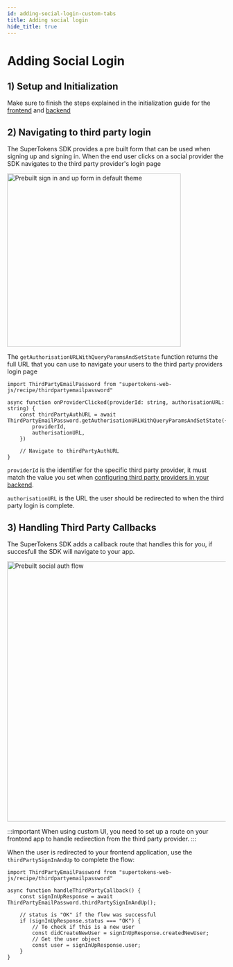 ```yaml
---
id: adding-social-login-custom-tabs
title: Adding social login
hide_title: true
---
```



# Adding Social Login

<PreBuiltCustomTabs>

## 1) Setup and Initialization

Make sure to finish the steps explained in the initialization guide for the [frontend](../../quick-setup/frontend.mdx) and [backend](../../quick-setup//backend.mdx)

## 2) Navigating to third party login

<PreBuiltCustomTabChild value="prebuilt">

The SuperTokens SDK provides a pre built form that can be used when signing up and signing in. When the end user clicks on a social provider the SDK navigates to the third party provider's login page

<img width="400px" alt="Prebuilt sign in and up form in default theme" src="/img/thirdpartyemailpassword/signin-light.png" />

</PreBuiltCustomTabChild>
<PreBuiltCustomTabChild value="customui">

The `getAuthorisationURLWithQueryParamsAndSetState` function returns the full URL that you can use to navigate your users to the third party providers login page

```tsx
import ThirdPartyEmailPassword from "supertokens-web-js/recipe/thirdpartyemailpassword"

async function onProviderClicked(providerId: string, authorisationURL: string) {
    const thirdPartyAuthURL = await ThirdPartyEmailPassword.getAuthorisationURLWithQueryParamsAndSetState({
        providerId,
        authorisationURL,
    })

    // Navigate to thirdPartyAuthURL
}
```

`providerId` is the identifier for the specific third party provider, it must match the value you set when [configuring third party providers in your backend](../../quick-setup/backend.mdx#3-initialise-social-login-providers).

`authorisationURL` is the URL the user should be redirected to when the third party login is complete.

</PreBuiltCustomTabChild>

## 3) Handling Third Party Callbacks

<PreBuiltCustomTabChild value="prebuilt">

The SuperTokens SDK adds a callback route that handles this for you, if succesfull the SDK will navigate to your app.

<img width="600px" alt="Prebuilt social auth flow" src="/img/thirdpartyemailpassword/tpep-third-party-flow.gif" />

</PreBuiltCustomTabChild>
<PreBuiltCustomTabChild value="customui">

:::important
When using custom UI, you need to set up a route on your frontend app to handle redirection from the third party provider.
:::

When the user is redirected to your frontend application, use the `thirdPartySignInAndUp` to complete the flow:

```tsx
import ThirdPartyEmailPassword from "supertokens-web-js/recipe/thirdpartyemailpassword"

async function handleThirdPartyCallback() {
    const signInUpResponse = await ThirdPartyEmailPassword.thirdPartySignInAndUp();

    // status is "OK" if the flow was successful
    if (signInUpResponse.status === "OK") {
        // To check if this is a new user
        const didCreateNewUser = signInUpResponse.createdNewUser;
        // Get the user object
        const user = signInUpResponse.user;
    }
}
```

</PreBuiltCustomTabChild>

</PreBuiltCustomTabs>